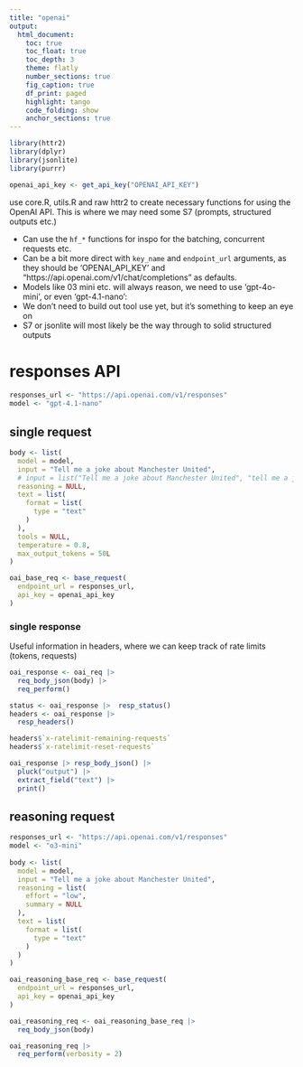 ```yaml
---
title: "openai"
output: 
  html_document:
    toc: true
    toc_float: true
    toc_depth: 3
    theme: flatly
    number_sections: true
    fig_caption: true
    df_print: paged
    highlight: tango
    code_folding: show
    anchor_sections: true
---
```


```r
library(httr2)
library(dplyr)
library(jsonlite)
library(purrr)

openai_api_key <- get_api_key("OPENAI_API_KEY")
```

use core.R, utils.R and raw httr2 to create necessary functions for using the OpenAI API. This is where we may need some S7 (prompts, structured outputs etc.)

-   Can use the `hf_*` functions for inspo for the batching, concurrent requests etc.
-   Can be a bit more direct with `key_name` and `endpoint_url` arguments, as they should be 'OPENAI_API_KEY' and "https://api.openai.com/v1/chat/completions" as defaults.
-   Models like 03 mini etc. will always reason, we need to use 'gpt-4o-mini', or even 'gpt-4.1-nano':
-   We don't need to build out tool use yet, but it's something to keep an eye on
-   S7 or jsonlite will most likely be the way through to solid structured outputs

# responses API

```r
responses_url <- "https://api.openai.com/v1/responses"
model <- "gpt-4.1-nano"
```

## single request

```r
body <- list(
  model = model,
  input = "Tell me a joke about Manchester United",
  # input = list("Tell me a joke about Manchester United", "tell me a joke about Chelsea FC"),
  reasoning = NULL,
  text = list(
    format = list(
      type = "text"
    )
  ),
  tools = NULL,
  temperature = 0.8,
  max_output_tokens = 50L
)

oai_base_req <- base_request(
  endpoint_url = responses_url,
  api_key = openai_api_key
)
```

### single response

Useful information in headers, where we can keep track of rate limits (tokens, requests)

```r
oai_response <- oai_req |>
  req_body_json(body) |> 
  req_perform()

status <- oai_response |>  resp_status()
headers <- oai_response |> 
  resp_headers()

headers$`x-ratelimit-remaining-requests`
headers$`x-ratelimit-reset-requests`

oai_response |> resp_body_json() |> 
  pluck("output") |> 
  extract_field("text") |>
  print()
```

## reasoning request

```r
responses_url <- "https://api.openai.com/v1/responses"
model <- "o3-mini"
  
body <- list(
  model = model,
  input = "Tell me a joke about Manchester United",
  reasoning = list(
    effort = "low",
    summary = NULL
  ),
  text = list(
    format = list(
      type = "text"
    )
  )
)

oai_reasoning_base_req <- base_request(
  endpoint_url = responses_url,
  api_key = openai_api_key
)

oai_reasoning_req <- oai_reasoning_base_req |> 
  req_body_json(body)

oai_reasoning_req |> 
  req_perform(verbosity = 2)
```

```r

```
